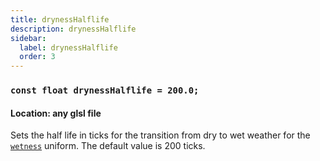 ```yaml
---
title: drynessHalflife
description: drynessHalflife
sidebar:
  label: drynessHalflife
  order: 3
---
```


### `const float drynessHalflife = 200.0;`

#### Location: any glsl file

Sets the half life in ticks for the transition from dry to wet weather for the [`wetness`](/reference/uniforms/general/wetness) uniform. The default value is 200 ticks.